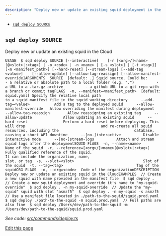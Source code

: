 ```yaml
---
description: "Deploy new or update an existing squid deployment in the Cloud. Squid name and also optionally slot and/or tag are taken from the provided deployment manifest."
---
```


* [`sqd deploy SOURCE`](#sqd-deploy-source)

## `sqd deploy SOURCE`[​](#sqd-deploy-source "Direct link to sqd-deploy-source")

Deploy new or update an existing squid in the Cloud

```
USAGE  $ sqd deploy SOURCE [--interactive]    [-r [<org>/]<name>(@<slot>|:<tag>) | -o <code> | -n <name> | [-s <slot>] | [-t <tag>]]    [-m <manifest_path>] [--hard-reset] [--stream-logs] [--add-tag <value>]    [--allow-update] [--allow-tag-reassign] [--allow-manifest-override]ARGUMENTS  SOURCE  [default: .] Squid source. Could be:          - a relative or absolute path to a local folder (e.g. ".")          - a URL to a .tar.gz archive          - a github URL to a git repo with a branch or commit tagFLAGS  -m, --manifest=<manifest_path>  [default: squid.yaml] Specify the relative local path                                  to a squid manifest file in the squid working directory      --add-tag=<value>           Add a tag to the deployed squid      --allow-manifest-override   Allow overriding the manifest during deployment      --allow-tag-reassign        Allow reassigning an existing tag      --allow-update              Allow updating an existing squid      --hard-reset                Perform a hard reset before deploying. This will drop                                  and re-create all squid resources, including the                                  database, causing a short API downtime      --[no-]interactive          Disable interactive mode      --[no-]stream-logs          Attach and stream squid logs after the deploymentSQUID FLAGS  -n, --name=<name>                               Name of the squid  -r, --reference=[<org>/]<name>(@<slot>|:<tag>)  Fully qualified reference of the squid.                                                  It can include the organization, name,                                                  slot, or tag  -s, --slot=<slot>                               Slot of the squid  -t, --tag=<tag>                                 Tag of the squidORG FLAGS  -o, --org=<code>  Code of the organizationDESCRIPTION  Deploy new or update an existing squid in the CloudEXAMPLES  // Create a new squid with name provided in the manifest file  $ sqd deploy .  // Create a new squid deployment and override it's name to "my-squid-override"  $ sqd deploy . -n my-squid-override  // Update the "my-squid" squid with slot "asmzf5"  $ sqd deploy . -n my-squid -s asmzf5  // Use a manifest file located in ./path-to-the-squid/squid.prod.yaml  $ sqd deploy ./path-to-the-squid -m squid.prod.yaml  // Full paths are also fine  $ sqd deploy /Users/dev/path-to-the-squid -m /Users/dev/path-to-the-squid/squid.prod.yaml
```

*See code: [src/commands/deploy.ts](https://github.com/subsquid/squid-cli/tree/master/src/commands/deploy.ts)*

[Edit this page](https://github.com/subsquid/docs/edit/master/docs/squid-cli/deploy.md)
